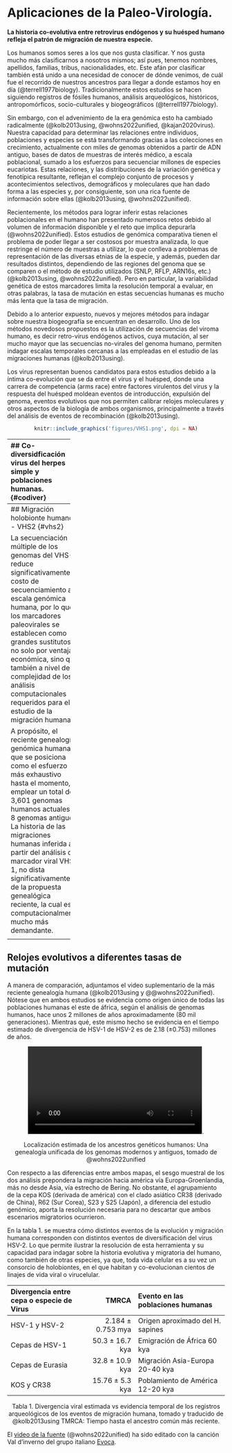 # Aplicaciones de la Paleo-Virología. {#paleovir}

**La historia co-evolutiva entre retrovirus endógenos y su huésped humano refleja el patrón de migración de nuestra especie.**

Los humanos somos seres a los que nos gusta clasificar. Y nos gusta mucho más clasificarnos a nosotros mismos; así pues, tenemos nombres, apellidos, familias, tribus, nacionalidades, etc. Este afán por clasificar también está unido a una necesidad de conocer de dónde venimos, de cuál fue el recorrido de nuestros ancestros para llegar a donde estamos hoy en día (@terrell1977biology). Tradicionalmente estos estudios se hacen siguiendo registros de fósiles humanos, análisis arqueológicos, históricos, antropomórficos, socio-culturales y biogeográficos (@terrell1977biology). 

Sin embargo, con el advenimiento de la era genómica esto ha cambiado radicalmente (@kolb2013using, @wohns2022unified, @kajan2020virus). Nuestra capacidad para determinar las relaciones entre individuos, poblaciones y especies se está transformando gracias a las colecciones en crecimiento, actualmente con miles de genomas obtenidos a partir de ADN antiguo, bases de datos de muestras de interés médico, a escala poblacional, sumado a los esfuerzos para secuenciar millones de especies eucariotas. Estas relaciones, y las distribuciones de la variación genética y fenotípica resultante, reflejan el complejo conjunto de procesos y acontecimientos selectivos, demográficos y moleculares que han dado forma a las especies y, por consiguiente, son una rica fuente de información sobre ellas (@kolb2013using, @wohns2022unified).

Recientemente, los métodos para lograr inferir estas relaciones poblacionales en el humano han presentado numerosos retos debido al volumen de información disponible y el reto que implica depurarla (@wohns2022unified).  Estos estudios de genómica comparativa tienen el problema de poder llegar a ser costosos por muestra analizada, lo que restringe el número de muestras a utilizar, lo que conlleva a problemas de representación de las diversas etnias de la especie, y además, pueden dar resultados distintos, dependiendo de las regiones del genoma que se comparen o el método de estudio utilizados (SNLP, RFLP, ARN16s, etc.) (@kolb2013using, @wohns2022unified). Pero en particular, la variabilidad genética de estos marcadores limita la resolución temporal a evaluar, en otras palabras, la tasa de mutación en estas secuencias humanas es mucho más lenta que la tasa de migración.

Debido a lo anterior expuesto, nuevos y mejores métodos para indagar sobre nuestra biogeografía se encuentran en desarrollo. Uno de los métodos novedosos propuestos es la utilización de secuencias del viroma humano, es decir retro-virus endógenos activos, cuya mutación, al ser mucho mayor que las secuencias no-virales del genoma humano, permiten indagar escalas temporales cercanas a las empleadas en el estudio de las migraciones humanas (@kolb2013using). 

Los virus representan buenos candidatos para estos estudios debido a la íntima co-evolución que se da entre el virus y el huésped, donde una carrera de competencia (arms race) entre factores virulentos del virus y la respuesta del huésped moldean eventos de introducción, expulsión del genoma, eventos evolutivos que nos permiten calibrar relojes moleculares y otros aspectos de la biología de ambos organismos, principalmente a través del análisis de eventos de recombinación (@kolb2013using).

<center>
```r
knitr::include_graphics('figures/VHS1.png', dpi = NA)
```
</center>
--------------------
## Co-diversidficación virus del herpes simple y poblaciones humanas. {#codiver}

Los virus humanos siendo organismos de fácil secuenciamiento, en términos de la diminuta escala del genoma, y por lo general altamente conservados, este hecho ha permitido el desarrollo de una nueva especialidad en la virología evolutiva denominada paleo-virología, la cual, a partir del estudio de la coevolución huésped-parásito, se aproxima al entendimiento de eventos históricos de las especies, como la migración de las poblaciones humanas desde el lugar de origen, hasta  el alcance de la distribución mundial. 

El virus del herpes simple (VHS-1) es un candidato que ha mostrado ser ideal para este tipo de análisis. Los herpesvirus son grandes virus de ADN de doble cadena con genomas que varían en tamaño de 124 a 295 kilobases. La subfamilia de los alfaherpesvirus se caracteriza por la capacidad de establecer infecciones latentes en los ganglios nerviosos sensoriales. Estudios filogenéticos anteriores han demostrado que los herpesvirus han coevolucionado con sus huéspedes.  El virus del herpes simple tipo 1 (HSV-1) es un  alfaherpesvirus con un genoma de aproximadamente 152 Kb. El VHS-1 causa lesiones mucocutáneas orales, así como queratitis y encefalitis, y es un importante patógeno humano (@kolb2013using)

Mediante análisis filogenéticos y frecuencias de recombinación se ha determinado que el VHS-1 presenta una estructura mínima de seis clados, cada uno correlacionado con regiones geográficas distintas.  Los datos filogenéticos de las tasas de sustitución del VHS-1 sugiere una tasa de aproximadamente 1,38*10^7 subs/sitio/año. El análisis de recombinación del VHS-1 muestra evidencias de recombinación inter e intracladística (es decir recombinación dentro del mismo linaje) (@kolb2013using).

Estas características del virus se han utilizado en un muestreo global de cepas de VHS-1 para el análisis filogenético y apoya la conclusión de que las cepas de VHS-1 han co-migrado con sus huéspedes humanos, dando lugar a clados virales geográficamente separados (@kolb2013using). En la figura 2 se puede observar como la historia evolutiva de cada clado de VHS-1 correlaciona geográfica y temporalmente, con los eventos migratorios y de separación geográfica de los grandes grupos de poblaciones humanas existentes a lo largo del tiempo (@kolb2013using).  

<center>
```r
knitr::include_graphics('figures/VHS2.png', dpi = NA)
```
</center>
--------------------
## Migración holobionte humano - VHS2 {#vhs2}

La secuenciación múltiple de los genomas del VHS-1 reduce significativamente el costo de secuenciamiento a escala genómica humana,  por lo que los marcadores paleovirales se establecen como grandes sustitutos, no solo por ventaja económica, sino que también a nivel de la complejidad de los análisis computacionales requeridos para el estudio de la migración humana.

A propósito, el reciente genealogía genómica humana, que se posiciona como el esfuerzo más exhaustivo hasta el momento, al emplear un total de 3,601 genomas humanos actuales y 8 genomas antiguos. La historia de las migraciones humanas inferida a partir del análisis del marcador viral VHS-1, no dista significativamente de la propuesta genealógica reciente, la cual es computacionalmente mucho más demandante. 

<center>
```r
knitr::include_graphics('figures/VHS3.png', dpi = NA)
```
</center>
--------------------
## Relojes evolutivos a diferentes tasas de mutación {#relojes}

A manera de comparación, adjuntamos el video suplementario de la más reciente genealogía humana (@kolb2013using y @@wohns2022unified).  Nótese que en ambos estudios se evidencia como origen único de todas las poblaciones humanas el este de áfrica, según el análisis de genomas humanos, hace unos 2 millones de años aproximadamente (80 mil generaciones). Mientras qué, este mismo hecho se evidencia en el tiempo estimado de divergencia de HSV-1 de HSV-2 es de 2.18 (±0.753) millones de años. 

<center>
![humances](./figures/HumanMig.mp4){width="80%"}.

Localización estimada de los ancestros genéticos humanos: Una genealogía unificada de los genomas modernos y antiguos, tomado de @wohns2022unified
</center>

Con respecto a las diferencias entre ambos mapas, el sesgo muestral de los dos análisis prepondera la migración hacia américa vía Europa-Groenlandia, más no desde Asia, vía estrecho de Bering. No obstante, el agrupamiento de la cepa KOS (derivada de américa) con el clado asiático CR38 (derivado de China), R62 (Sur Corea), S23 y S25 (Japón), a diferencia del estudio genómico, aporta la resolución necesaria para no descartar que ambos escenarios migratorios ocurrieron. 

En la tabla 1.  se muestra cómo distintos eventos de la evolución y migración humana corresponden con distintos eventos de diversificación del virus HSV-2. Lo que permite ilustrar la resolución de esta herramienta y su capacidad para indagar sobre la historia evolutiva y migratoria del humano, como también de otras especies, ya que, toda vida celular es a su vez un consorcio de holobiontes, en el que habitan y co-evolucionan cientos de linajes de vida viral o virucelular.

<center>
| Divergencia entre cepa o especie de Virus | TMRCA | Evento en las poblaciones humanas |
|:--------------------|------------:|:-----------------------| 
| HSV-1 y HSV-2 | 2.184 ± 0.753 mya | Origen aproximado del H. sapines |
| Cepas de HSV-1 | 50.3 ± 16.7 kya | Emigración de África 60 kya |
| Cepas de Eurasia | 32.8 ± 10.9 kya | Migración Asia-Europa 20-40 kya |
| KOS y CR38 | 15.76 ± 5.3 kya | Poblamiento de América 12-20 kya |
Tabla 1. Divergencia viral estimada vs evidencia temporal de los registros arqueológicos de los eventos de migración humana, tomado y traducido de @kolb2013using TMRCA: Tiempo hasta el ancestro común más reciente. 
</center>

El [video de la fuente](https://www.youtube.com/watch?v=xqy2-m080jY) (@wohns2022unified) ha sido editado con la canción Val d'inverno del grupo italiano [Evoca](https://www.youtube.com/watch?v=Nc9P5p96Jt0).